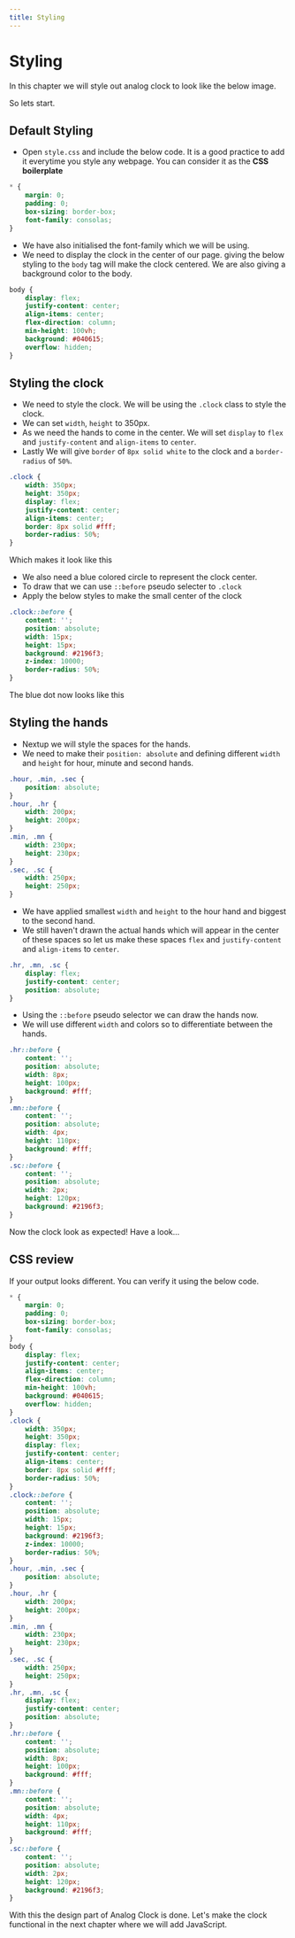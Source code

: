 ```yaml
---
title: Styling
---
```


# Styling

In this chapter we will style out analog clock to look like the below image.

<!-- ![Only CSS](/img/projects/analog-clock/onlycss.png) -->

So lets start.

## Default Styling

- Open `style.css` and include the below code. It is a good practice to add it everytime you style any webpage. You can consider it as the **CSS boilerplate**

```css title="style.css"
* {
    margin: 0;
    padding: 0;
    box-sizing: border-box;
    font-family: consolas;
}
```

- We have also initialised the font-family which we will be using.
- We need to display the clock in the center of our page. giving the below styling to the `body` tag will make the clock centered. We are also giving a background color to the body.

```css title="style.css"
body {
    display: flex;
    justify-content: center;
    align-items: center;
    flex-direction: column;
    min-height: 100vh;
    background: #040615;
    overflow: hidden;
}
```

## Styling the clock

- We need to style the clock. We will be using the `.clock` class to style the clock.
- We can set `width`, `height` to 350px.
- As we need the hands to come in the center. We will set `display` to `flex` and `justify-content` and `align-items` to `center`.
- Lastly We will give `border` of `8px solid white` to the clock and a `border-radius` of `50%`.

```css title="style.css"
.clock {
    width: 350px;
    height: 350px;
    display: flex;
    justify-content: center;
    align-items: center;
    border: 8px solid #fff;
    border-radius: 50%;
}
```

Which makes it look like this
<!-- ![Circle](/img/projects/analog-clock/circle.png) -->

- We also need a blue colored circle to represent the clock center.
- To draw that we can use `::before` pseudo selecter to `.clock`
- Apply the below styles to make the small center of the clock


```css title="style.css"
.clock::before {
    content: '';
    position: absolute;
    width: 15px;
    height: 15px;
    background: #2196f3;
    z-index: 10000;
    border-radius: 50%;
}
```

The blue dot now looks like this
<!-- ![Circle with center Dot](/img/projects/analog-clock/circlewithdot.png) -->

## Styling the hands

- Nextup we will style the spaces for the hands.
- We need to make their `position: absolute` and defining different `width` and `height` for hour, minute and second hands.

```css title="style.css"
.hour, .min, .sec {
    position: absolute;
}
.hour, .hr {
    width: 200px;
    height: 200px;
}
.min, .mn {
    width: 230px;
    height: 230px;
}
.sec, .sc {
    width: 250px;
    height: 250px;
}

```
- We have applied smallest `width` and `height` to the hour hand and biggest to the second hand.
- We still haven't drawn the actual hands which will appear in the center of these spaces so let us make these spaces `flex` and `justify-content` and `align-items` to `center`.

```css title="style.css"
.hr, .mn, .sc {
    display: flex;
    justify-content: center;
    position: absolute;
}
```

- Using the `::before` pseudo selector we can draw the hands now.
- We will use different `width` and colors so to differentiate between the hands.

```css title="style.css"
.hr::before {
    content: '';
    position: absolute;
    width: 8px;
    height: 100px;
    background: #fff;
}
.mn::before {
    content: '';
    position: absolute;
    width: 4px;
    height: 110px;
    background: #fff;
}
.sc::before {
    content: '';
    position: absolute;
    width: 2px;
    height: 120px;
    background: #2196f3;
}
```

Now the clock look as expected!
Have a look...
<!-- ![Only CSS](/img/projects/analog-clock/onlycss.png) -->

## CSS review

If your output looks different. You can verify it using the below code.
```css title="style.css"
* {
    margin: 0;
    padding: 0;
    box-sizing: border-box;
    font-family: consolas;
}
body {
    display: flex;
    justify-content: center;
    align-items: center;
    flex-direction: column;
    min-height: 100vh;
    background: #040615;
    overflow: hidden;
}
.clock {
    width: 350px;
    height: 350px;
    display: flex;
    justify-content: center;
    align-items: center;
    border: 8px solid #fff;
    border-radius: 50%;
}
.clock::before {
    content: '';
    position: absolute;
    width: 15px;
    height: 15px;
    background: #2196f3;
    z-index: 10000;
    border-radius: 50%;
}
.hour, .min, .sec {
    position: absolute;
}
.hour, .hr {
    width: 200px;
    height: 200px;
}
.min, .mn {
    width: 230px;
    height: 230px;
}
.sec, .sc {
    width: 250px;
    height: 250px;
}
.hr, .mn, .sc {
    display: flex;
    justify-content: center;
    position: absolute;
}
.hr::before {
    content: '';
    position: absolute;
    width: 8px;
    height: 100px;
    background: #fff;
}
.mn::before {
    content: '';
    position: absolute;
    width: 4px;
    height: 110px;
    background: #fff;
}
.sc::before {
    content: '';
    position: absolute;
    width: 2px;
    height: 120px;
    background: #2196f3;
}
```

With this the design part of Analog Clock is done. Let's make the clock functional in the next chapter where we will add JavaScript.